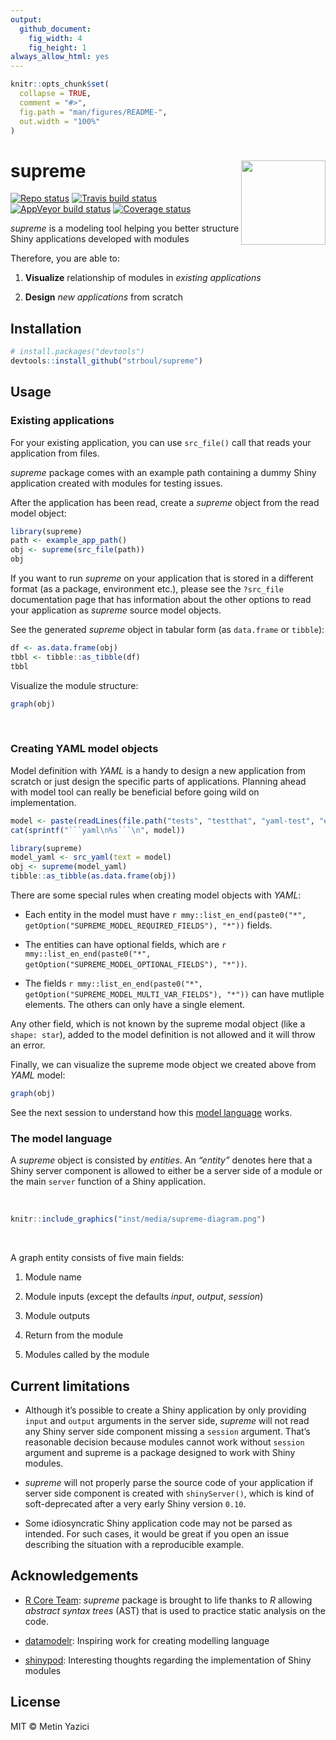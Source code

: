 ```yaml
---
output:
  github_document:
    fig_width: 4
    fig_height: 1
always_allow_html: yes
---
```


<!-- README.md is generated from README.Rmd. Please edit that file -->

```r
knitr::opts_chunk$set(
  collapse = TRUE,
  comment = "#>",
  fig.path = "man/figures/README-",
  out.width = "100%"
)
```

# supreme <a href='https://github.com/strboul/supreme/'><img src='https://raw.githubusercontent.com/strboul/supreme/master/inst/media/logo.png' align="right" height="135"></a>

[![Repo status](https://www.repostatus.org/badges/latest/active.svg)](https://github.com/strboul/supreme) [![Travis build status](https://travis-ci.org/strboul/supreme.svg?branch=master)](https://travis-ci.org/strboul/supreme) [![AppVeyor build status](https://ci.appveyor.com/api/projects/status/github/strboul/supreme?branch=master&svg=true)](https://ci.appveyor.com/project/strboul/supreme) [![Coverage status](https://codecov.io/gh/strboul/supreme/branch/master/graph/badge.svg)](https://codecov.io/github/strboul/supreme?branch=master)

*supreme* is a modeling tool helping you better structure Shiny applications
developed with modules

Therefore, you are able to:

1. **Visualize** relationship of modules in *existing applications*

1. **Design** *new applications* from scratch

## Installation

```r
# install.packages("devtools")
devtools::install_github("strboul/supreme")
```

## Usage

### Existing applications

For your existing application, you can use `src_file()` call that reads your application from files.

*supreme* package comes with an example path containing a dummy Shiny application
created with modules for testing issues.

After the application has been read, create a *supreme* object from the read model object:

```r
library(supreme)
path <- example_app_path()
obj <- supreme(src_file(path))
obj
```

If you want to run *supreme* on your application that is stored in a different format (as a package, environment etc.), please see the `?src_file` documentation page that has information about the other options to read your application as *supreme* source model objects.

See the generated *supreme* object in tabular form (as `data.frame` or `tibble`):

```r
df <- as.data.frame(obj)
tbbl <- tibble::as_tibble(df)
tbbl
```

Visualize the module structure:

```r
graph(obj)
```

<br>

### Creating YAML model objects

Model definition with *YAML* is a handy to design a new application from scratch or 
just design the specific parts of applications. Planning ahead with model tool can 
really be beneficial before going wild on implementation.

```r
model <- paste(readLines(file.path("tests", "testthat", "yaml-test", "example-model.yaml")), collapse = "\n")
cat(sprintf("```yaml\n%s```\n", model))
```

```r
library(supreme)
model_yaml <- src_yaml(text = model)
obj <- supreme(model_yaml)
tibble::as_tibble(as.data.frame(obj))
```

There are some special rules when creating model objects with *YAML*: 

+ Each entity in the model must have 
  `r mmy::list_en_end(paste0("*", getOption("SUPREME_MODEL_REQUIRED_FIELDS"), "*"))` 
  fields.

+ The entities can have optional fields, which are
  `r mmy::list_en_end(paste0("*", getOption("SUPREME_MODEL_OPTIONAL_FIELDS"), "*"))`.

+ The fields 
  `r mmy::list_en_end(paste0("*", getOption("SUPREME_MODEL_MULTI_VAR_FIELDS"), "*"))`
  can have mutliple elements. The others can only have a single element.

Any other field, which is not known by the supreme modal object 
(like a `shape: star`), added to the model
definition is not allowed and it will throw an error.

Finally, we can visualize the supreme mode object we created above from *YAML* model:
```r
graph(obj)
```

See the next session to understand how this [model language](#model language) works.

### The model language

A *supreme* object is consisted by *entities*. An *"entity"* denotes here that a Shiny
server component is allowed to either be a server side of a module or the main `server`
function of a Shiny application.

<br/>

```r
knitr::include_graphics("inst/media/supreme-diagram.png")
```

<br/>

A graph entity consists of five main fields:

1. Module name

2. Module inputs (except the defaults *input*, *output*, *session*)

3. Module outputs

3. Return from the module

4. Modules called by the module

## Current limitations

+ Although it's possible to create a Shiny application by only providing `input` and `output`
arguments in the server side, *supreme* will not read any Shiny server side component
missing a `session` argument. That's reasonable decision because modules cannot work without `session` argument and
supreme is a package designed to work with Shiny modules.

+ *supreme* will not properly parse the source code of your application if server
side component is created with `shinyServer()`, which is kind of soft-deprecated
after a very early Shiny version `0.10`.

+ Some idiosyncratic Shiny application code may not be parsed as intended. For such cases,
it would be great if you open an issue describing the situation with a reproducible example.

## Acknowledgements

+ [R Core Team](https://www.r-project.org/): 
  *supreme* package is brought to life thanks to *R* allowing *abstract
  syntax trees* (AST) that is used to practice static analysis on the code.

+ [datamodelr](https://github.com/bergant/datamodelr): 
  Inspiring work for creating modelling language

+ [shinypod](https://github.com/ijlyttle/shinypod):
  Interesting thoughts regarding the implementation of Shiny modules

## License

MIT &#169; Metin Yazici

